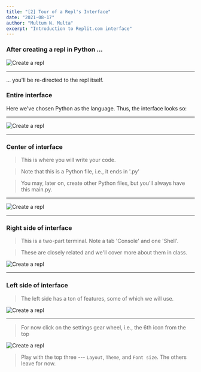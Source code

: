 ```yaml
---
title: "[2] Tour of a Repl's Interface"
date: "2021-08-17"
author: "Multum N. Multa"
excerpt: "Introduction to Replit.com interface"
---
```


### After creating a repl in Python ...

![Create a repl](/images/repl-001.jpg)

---

... you'll be re-directed to the repl itself.

### Entire interface

Here we've chosen Python as the language.  Thus, the interface looks so:

---

![Create a repl](/images/repl-002.jpg)

---

### Center of interface

> This is where you will write your code.

> Note that this is a Python file, i.e., it ends in '.py'

> You may, later on, create other Python files, but you'll always have this main.py.

---

![Create a repl](/images/repl-003.jpg)

---

### Right side of interface

> This is a two-part terminal.  Note a tab 'Console' and one 'Shell'.

> These are closely related and we'll cover more about them in class.


![Create a repl](/images/repl-004.jpg)

---

### Left side of interface

> The left side has a ton of features, some of which we will use.

![Create a repl](/images/repl-005.jpg)

---

> For now click on the settings gear wheel, i.e., the 6th icon from the top

![Create a repl](/images/repl-006.jpg)


> Play with the top three --- `Layout`, `Theme`, and `Font size`.  The others leave for now.


